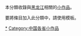 {{hiddencat}}
本分類收錄與[[黑龙江|黑龙江]]相關的[[Wikipedia:小作品|小作品]]。

要將條目加入此分類中，請使用'''{{tl|Heilongjiang-stub}}'''模板。

[[Category:黑龙江|*]]
[[Category:中国各省小作品|Category:中国各省小作品]]